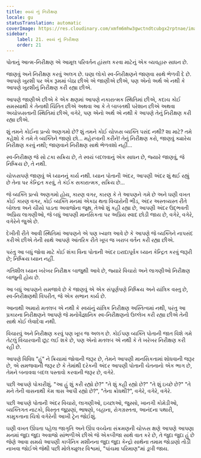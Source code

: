 ```yaml
---
title: સ્વયં નું નિરીક્ષણ
locale: gu
statusTranslation: automatic
coverImage: https://res.cloudinary.com/xmfm6mhw3gwctndtcubgx2rptnae/image/upload/v1740468922/small_cover_tratado_de_psicologia_revolucionaria_a4c0dca4e0.webp
sidebar:
    label: 21. સ્વયં નું નિરીક્ષણ
    order: 21
---
```

પોતાનું આત્મ-નિરીક્ષણ એ આમૂલ પરિવર્તન હાંસલ કરવા માટેનું એક વ્યવહારુ સાધન છે.

જાણવું અને નિરીક્ષણ કરવું અલગ છે. ઘણા લોકો સ્વ-નિરીક્ષણને જાણવા સાથે ભેળવી દે છે. આપણે ખુરશી પર એક રૂમમાં બેઠા છીએ એ જાણીએ છીએ, પણ એનો અર્થ એ નથી કે આપણે ખુરશીનું નિરીક્ષણ કરી રહ્યા છીએ.

આપણે જાણીએ છીએ કે એક ક્ષણમાં આપણે નકારાત્મક સ્થિતિમાં છીએ, કદાચ કોઈ સમસ્યાથી કે તેનાથી ચિંતિત છીએ અથવા આ કે તે બાબતથી પરેશાન છીએ અથવા અચોક્કસતાની સ્થિતિમાં છીએ, વગેરે, પણ એનો અર્થ એ નથી કે આપણે તેનું નિરીક્ષણ કરી રહ્યા છીએ.

શું તમને કોઈના પ્રત્યે અણગમો છે? શું તમને કોઈ ચોક્કસ વ્યક્તિ પસંદ નથી? શા માટે? તમે કહેશો કે તમે તે વ્યક્તિને જાણો છો... મહેરબાની કરીને! તેનું નિરીક્ષણ કરો, જાણવું ક્યારેય નિરીક્ષણ કરવું નથી; જાણવાને નિરીક્ષણ સાથે ભેળવશો નહીં...

સ્વ-નિરીક્ષણ જે સો ટકા સક્રિય છે, તે સ્વયં બદલવાનું એક સાધન છે, જ્યારે જાણવું, જે નિષ્ક્રિય છે, તે નથી.

ચોક્કસપણે જાણવું એ ધ્યાનનું કાર્ય નથી. ધ્યાન પોતાની અંદર, આપણી અંદર શું થઈ રહ્યું છે તેના પર કેન્દ્રિત કરવું, તે કંઈક સકારાત્મક, સક્રિય છે...

જે વ્યક્તિ પ્રત્યે અણગમો હોય, કારણ વગર, કારણ કે તે આપણને ગમે છે અને ઘણી વખત કોઈ કારણ વગર, કોઈ વ્યક્તિ મનમાં એકઠા થતા વિચારોની ભીડ, અંદર અસ્તવ્યસ્ત રીતે બોલતા અને ચીસો પાડતા અવાજોના જૂથ, તેઓ શું કહી રહ્યા છે, આપણી અંદર ઉદ્ભવતી અપ્રિય લાગણીઓ, જે બધું આપણી માનસિકતા પર અપ્રિય સ્વાદ છોડી જાય છે, વગેરે, વગેરે, વગેરેને જુએ છે.

દેખીતી રીતે આવી સ્થિતિમાં આપણને એ પણ ખ્યાલ આવે છે કે આપણે જે વ્યક્તિને નાપસંદ કરીએ છીએ તેની સાથે આપણે આંતરિક રીતે ખૂબ જ ખરાબ વર્તન કરી રહ્યા છીએ.

પરંતુ આ બધું જોવા માટે કોઈ શંકા વિના પોતાની અંદર ઇરાદાપૂર્વક ધ્યાન કેન્દ્રિત કરવું જરૂરી છે; નિષ્ક્રિય ધ્યાન નહીં.

ગતિશીલ ધ્યાન ખરેખર નિરીક્ષક બાજુથી આવે છે, જ્યારે વિચારો અને લાગણીઓ નિરીક્ષણ બાજુની હોય છે.

આ બધું આપણને સમજાવે છે કે જાણવું એ એક સંપૂર્ણપણે નિષ્ક્રિય અને યાંત્રિક વસ્તુ છે, સ્વ-નિરીક્ષણથી વિપરીત, જે એક સભાન કાર્ય છે.

આનાથી અમારો મતલબ એ નથી કે સ્વયંનું યાંત્રિક નિરીક્ષણ અસ્તિત્વમાં નથી, પરંતુ આ પ્રકારના નિરીક્ષણને આપણે જે મનોવૈજ્ઞાનિક સ્વ-નિરીક્ષણનો ઉલ્લેખ કરી રહ્યા છીએ તેની સાથે કોઈ લેવાદેવા નથી.

વિચારવું અને નિરીક્ષણ કરવું પણ ખૂબ જ અલગ છે. કોઈપણ વ્યક્તિ પોતાની જાત વિશે ગમે તેટલું વિચારવાની છૂટ લઈ શકે છે, પણ એનો મતલબ એ નથી કે તે ખરેખર નિરીક્ષણ કરી રહી છે.

આપણે વિવિધ "હું" ને ક્રિયામાં જોવાની જરૂર છે, તેમને આપણી માનસિકતામાં શોધવાની જરૂર છે, એ સમજવાની જરૂર છે કે તેમાંથી દરેકની અંદર આપણી પોતાની ચેતનાનો એક ભાગ છે, તેમને બનાવવા બદલ પસ્તાવો કરવાની જરૂર છે, વગેરે.

પછી આપણે પોકારીશું. "આ હું શું કરી રહ્યો છે?" "તે શું કહી રહ્યો છે?" "તે શું ઇચ્છે છે?" "તે મને તેની વાસનાથી કેમ ત્રાસ આપી રહ્યો છે?", "તેના ક્રોધથી?", વગેરે, વગેરે, વગેરે.

પછી આપણે પોતાની અંદર વિચારો, લાગણીઓ, ઇચ્છાઓ, જુસ્સો, ખાનગી કોમેડીઓ, વ્યક્તિગત નાટકો, વિસ્તૃત જૂઠાણાં, ભાષણો, બહાના, રોગગ્રસ્તતા, આનંદના પથારી, કામુકતાના ચિત્રો વગેરેની આખી ટ્રેન જોઈશું.

ઘણી વખત ઊંઘતા પહેલા જાગૃતિ અને ઊંઘ વચ્ચેના સંક્રમણની ચોક્કસ ક્ષણે આપણે આપણા મનમાં જુદા જુદા અવાજો સાંભળીએ છીએ જે એકબીજા સાથે વાત કરે છે, તે જુદા જુદા હું છે જેણે આવા સમયે આપણી કાર્બનિક મશીનના જુદા જુદા કેન્દ્રો સાથેના તમામ જોડાણો તોડી નાખવા જોઈએ જેથી પછી મોલેક્યુલર વિશ્વમાં, "પાંચમા પરિમાણ"માં ડૂબી જાય.

